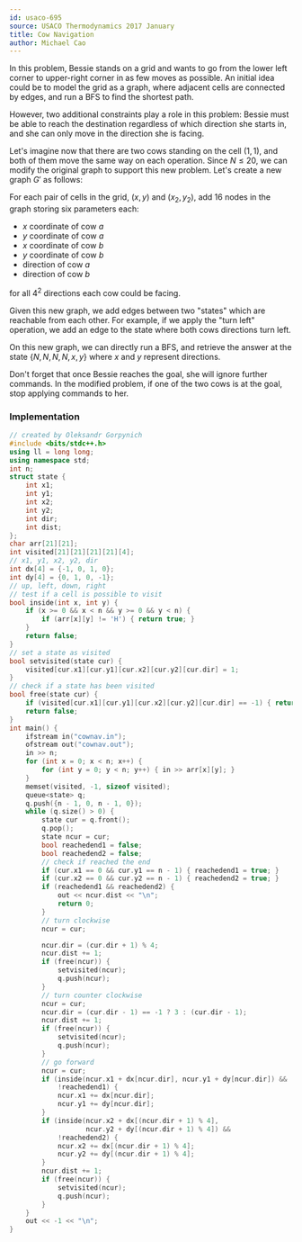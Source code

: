 ```yaml
---
id: usaco-695
source: USACO Thermodynamics 2017 January
title: Cow Navigation
author: Michael Cao
---
```


In this problem, Bessie stands on a grid and wants to go from the lower left
corner to upper-right corner in as few moves as possible. An initial idea could
be to model the grid as a graph, where adjacent cells are connected by edges,
and run a BFS to find the shortest path.

However, two additional constraints play a role in this problem: Bessie must be
able to reach the destination regardless of which direction she starts in, and
she can only move in the direction she is facing.

Let's imagine now that there are two cows standing on the cell $(1, 1)$, and
both of them move the same way on each operation. Since $N \leq 20$, we can
modify the original graph to support this new problem. Let's create a new graph
$G'$ as follows:

For each pair of cells in the grid, $(x, y)$ and $(x_2, y_2)$, add $16$ nodes in
the graph storing six parameters each:

- $x$ coordinate of cow $a$
- $y$ coordinate of cow $a$
- $x$ coordinate of cow $b$
- $y$ coordinate of cow $b$
- direction of cow $a$
- direction of cow $b$

for all $4 ^ 2$ directions each cow could be facing.

Given this new graph, we add edges between two "states" which are reachable from
each other. For example, if we apply the "turn left" operation, we add an edge
to the state where both cows directions turn left.

On this new graph, we can directly run a BFS, and retrieve the answer at the
state $\{N, N, N, N, x, y\}$ where $x$ and $y$ represent directions.

<Warning>

Don't forget that once Bessie reaches the goal, she will ignore further
commands. In the modified problem, if one of the two cows is at the goal, stop
applying commands to her.

</Warning>

<!-- (Ben - equivalent to existing editorial) -->

<!-- You can change it, but keep the section on making modifications to graphs before. Maybe replace with a problem w/o a good editorial? -->

### Implementation

<LanguageSection>

<CPPSection>

```cpp
// created by Oleksandr Gorpynich
#include <bits/stdc++.h>
using ll = long long;
using namespace std;
int n;
struct state {
	int x1;
	int y1;
	int x2;
	int y2;
	int dir;
	int dist;
};
char arr[21][21];
int visited[21][21][21][21][4];
// x1, y1, x2, y2, dir
int dx[4] = {-1, 0, 1, 0};
int dy[4] = {0, 1, 0, -1};
// up, left, down, right
// test if a cell is possible to visit
bool inside(int x, int y) {
	if (x >= 0 && x < n && y >= 0 && y < n) {
		if (arr[x][y] != 'H') { return true; }
	}
	return false;
}
// set a state as visited
bool setvisited(state cur) {
	visited[cur.x1][cur.y1][cur.x2][cur.y2][cur.dir] = 1;
}
// check if a state has been visited
bool free(state cur) {
	if (visited[cur.x1][cur.y1][cur.x2][cur.y2][cur.dir] == -1) { return true; }
	return false;
}
int main() {
	ifstream in("cownav.in");
	ofstream out("cownav.out");
	in >> n;
	for (int x = 0; x < n; x++) {
		for (int y = 0; y < n; y++) { in >> arr[x][y]; }
	}
	memset(visited, -1, sizeof visited);
	queue<state> q;
	q.push({n - 1, 0, n - 1, 0});
	while (q.size() > 0) {
		state cur = q.front();
		q.pop();
		state ncur = cur;
		bool reachedend1 = false;
		bool reachedend2 = false;
		// check if reached the end
		if (cur.x1 == 0 && cur.y1 == n - 1) { reachedend1 = true; }
		if (cur.x2 == 0 && cur.y2 == n - 1) { reachedend2 = true; }
		if (reachedend1 && reachedend2) {
			out << ncur.dist << "\n";
			return 0;
		}
		// turn clockwise
		ncur = cur;

		ncur.dir = (cur.dir + 1) % 4;
		ncur.dist += 1;
		if (free(ncur)) {
			setvisited(ncur);
			q.push(ncur);
		}
		// turn counter clockwise
		ncur = cur;
		ncur.dir = (cur.dir - 1) == -1 ? 3 : (cur.dir - 1);
		ncur.dist += 1;
		if (free(ncur)) {
			setvisited(ncur);
			q.push(ncur);
		}
		// go forward
		ncur = cur;
		if (inside(ncur.x1 + dx[ncur.dir], ncur.y1 + dy[ncur.dir]) &&
		    !reachedend1) {
			ncur.x1 += dx[ncur.dir];
			ncur.y1 += dy[ncur.dir];
		}
		if (inside(ncur.x2 + dx[(ncur.dir + 1) % 4],
		           ncur.y2 + dy[(ncur.dir + 1) % 4]) &&
		    !reachedend2) {
			ncur.x2 += dx[(ncur.dir + 1) % 4];
			ncur.y2 += dy[(ncur.dir + 1) % 4];
		}
		ncur.dist += 1;
		if (free(ncur)) {
			setvisited(ncur);
			q.push(ncur);
		}
	}
	out << -1 << "\n";
}
```

</CPPSection>
</LanguageSection>
